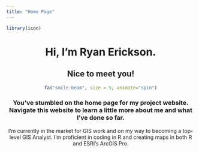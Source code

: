 ---
title: "Home Page"
---
```{r, echo = FALSE}
library(icon)
```
<center>

# Hi, I'm Ryan Erickson.
## Nice to meet you!

```{r, echo=FALSE}
fa("smile-beam", size = 5, animate="spin")
```

### You've stumbled on the home page for my project website. Navigate this website to learn a little more about me and what I've done so far.

I'm currently in the market for GIS work and on my way to becoming a top-level GIS Analyst. I'm proficient in coding in R and creating maps in both R and ESRI's ArcGIS Pro. 

</center>
